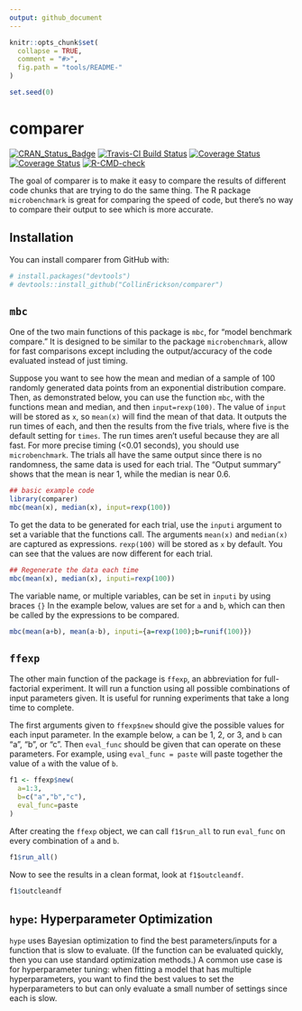 ```yaml
---
output: github_document
---
```


<!-- README.md is generated from README.Rmd. Please edit that file -->

```r
knitr::opts_chunk$set(
  collapse = TRUE,
  comment = "#>",
  fig.path = "tools/README-"
)
```

```r
set.seed(0)

```

# comparer

[![CRAN_Status_Badge](http://www.r-pkg.org/badges/version/comparer)](https://cran.r-project.org/package=comparer)
[![Travis-CI Build Status](https://travis-ci.org/CollinErickson/comparer.svg?branch=master)](https://travis-ci.org/CollinErickson/comparer)
<!-- [![Coverage Status](https://img.shields.io/codecov/c/github/CollinErickson/comparer/master.svg)](https://codecov.io/github/CollinErickson/comparer?branch=master) -->
[![Coverage Status](https://codecov.io/gh/CollinErickson/comparer/branch/master/graph/badge.svg)](https://codecov.io/github/CollinErickson/comparer?branch=master)
<!-- [![Coverage Status](https://img.shields.io/coveralls/CollinErickson/comparer.svg)](https://coveralls.io/r/CollinErickson/comparer?branch=master) -->
[![Coverage Status](https://coveralls.io/repos/github/CollinErickson/comparer/badge.svg?branch=master)](https://coveralls.io/github/CollinErickson/comparer?branch=master)
  <!-- badges: start -->
  [![R-CMD-check](https://github.com/CollinErickson/comparer/workflows/R-CMD-check/badge.svg)](https://github.com/CollinErickson/comparer/actions)
  <!-- badges: end -->

The goal of comparer is to make it easy to compare the results of different code
chunks that are trying to do the same thing.
The R package `microbenchmark` is great for comparing the speed of code,
but there's no way to compare their output to see which is more accurate.

## Installation

You can install comparer from GitHub with:

```r
# install.packages("devtools")
# devtools::install_github("CollinErickson/comparer")
```

## `mbc`

One of the two main functions of this package is `mbc`, for "model benchmark compare."
It is designed to be similar to the package `microbenchmark`,
allow for fast comparisons except including the output/accuracy of the
code evaluated instead of just timing.


Suppose you want to see how the mean and median of a sample of 100 randomly
generated data points from an exponential distribution compare.
Then, as demonstrated below, you can use the function `mbc`,
with the functions mean and median, and then `input=rexp(100)`.
The value of `input` will be stored as `x`, so `mean(x)` will
find the mean of that data.
It outputs the run times of each, and then the results from the
five trials, where five is the default setting for `times`.
The run times aren't useful because they are all fast.
For more precise timing (<0.01 seconds), you should use `microbenchmark`.
The trials all have the same output since there is no randomness,
the same data is used for each trial.
The "Output summary" shows that the mean is near 1, while the median
is near 0.6.

```r
## basic example code
library(comparer)
mbc(mean(x), median(x), input=rexp(100))
```

To get the data to be generated for each trial,
use the `inputi` argument to set a variable that the 
functions call.
The arguments `mean(x)` and `median(x)` are captured as expressions.
`rexp(100)` will be stored as `x` by default.
You can see that the values are now different for each trial.

```r
## Regenerate the data each time
mbc(mean(x), median(x), inputi=rexp(100))
```

The variable name, or multiple variables, can be set in `inputi` by
using braces `{}`
In the example below, values are set for `a` and `b`, which can then
be called by the expressions to be compared.

```r
mbc(mean(a+b), mean(a-b), inputi={a=rexp(100);b=runif(100)})
```


## `ffexp`

The other main function of the package is `ffexp`, an abbreviation for
full-factorial experiment.
It will run a function using all possible combinations of input parameters
given.
It is useful for running experiments that take a long time to complete.

The first arguments given to `ffexp$new` should give the possible values for
each input parameter.
In the example below, `a` can be 1, 2, or 3,
and `b` can "a", "b", or "c".
Then `eval_func` should be given that can operate on these parameters.
For example, using `eval_func = paste` will paste together the value
of `a` with the value of `b`.

```r
f1 <- ffexp$new(
  a=1:3,
  b=c("a","b","c"),
  eval_func=paste
)
```

After creating the `ffexp` object, we can call
`f1$run_all` to run `eval_func` on every combination of `a` and `b`.

```R
f1$run_all()
```

Now to see the results in a clean format, look at `f1$outcleandf`.

```r
f1$outcleandf
```


## `hype`: Hyperparameter Optimization

`hype` uses Bayesian optimization to find the best parameters/inputs
for a function that is slow to evaluate.
(If the function can be evaluated quickly, then you can use standard
optimization methods.)
A common use case is for hyperparameter tuning:
when fitting a model that has multiple hyperparameters,
you want to find the best values to set the hyperparameters to
but can only evaluate a small number of settings since
each is slow.

